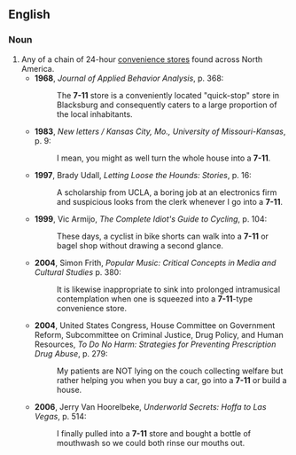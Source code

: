 {{rfd}}
==English==

===Noun===
{{en-noun}}

# Any of a chain of 24-hour [[convenience store]]s found across North America.
#*'''1968''', ''Journal of Applied Behavior Analysis'', p. 368:
#*:The '''7-11''' store is a conveniently located "quick-stop" store in Blacksburg and consequently caters to a large proportion of the local inhabitants. 
#*'''1983''', ''New letters / Kansas City, Mo., University of Missouri-Kansas'', p. 9:
#*:I mean, you might as well turn the whole house into a '''7-11'''.
#*'''1997''', Brady Udall, ''Letting Loose the Hounds: Stories'', p. 16:
#*:A scholarship from UCLA, a boring job at an electronics firm and suspicious looks from the clerk whenever I go into a '''7-11'''.
#*'''1999''', Vic Armijo, ''The Complete Idiot's Guide to Cycling'', p. 104:
#*:These days, a cyclist in bike shorts can walk into a '''7-11''' or bagel shop without drawing a second glance.
#*'''2004''', Simon Frith, ''Popular Music: Critical Concepts in Media and Cultural Studies'' p. 380:
#*:It is likewise inappropriate to sink into prolonged intramusical  contemplation when one is squeezed into a '''7-11'''-type convenience store. 
#*'''2004''', United States Congress, House Committee on Government Reform, Subcommittee on Criminal Justice, Drug Policy, and Human Resources, ''To Do No Harm: Strategies for Preventing Prescription Drug Abuse'', p. 279:
#*:My patients are NOT lying on the couch collecting welfare but rather helping you when you buy a car, go into a '''7-11''' or build a house.
#*'''2006''', Jerry Van Hoorelbeke, ''Underworld Secrets: Hoffa to Las Vegas'', p. 514:
#*:I finally pulled into a '''7-11''' store and bought a bottle of mouthwash so we could both rinse our mouths out.